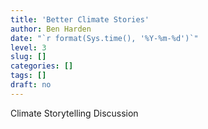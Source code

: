 ```yaml
---
title: 'Better Climate Stories'
author: Ben Harden
date: "`r format(Sys.time(), '%Y-%m-%d')`"
level: 3
slug: []
categories: []
tags: []
draft: no
---
```


Climate Storytelling Discussion